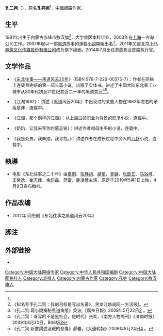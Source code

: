 {{noteTA
|1=zh-hans:网络; zh-tw:網路; zh-hk:網絡; zh-mo:網絡;
}}
{{Infobox Writer
| name         = 孔二狗
| image        = 
| imagesize    = 200px
| caption      = 
| pseudonym    = 孔二狗
| birthname    = 孔祥照<ref name="a">《孔二狗：写“黑道”一夜走红》，《重庆晨报》2009年6月21日，15版{{cite web |url=http://cqcbepaper.cqnews.net/cqcb/html/2009-06/21/content_921768.htm |title=存档副本 |accessdate=2009-07-29 |deadurl=yes |archiveurl=https://web.archive.org/web/20160307012247/http://cqcbepaper.cqnews.net/cqcb/html/2009-06/21/content_921768.htm |archivedate=2016-03-07 }}。</ref>
| birthdate    = {{Birth_date_and_age|1981|1|8}}
| birthplace   = {{CHN}}[[内蒙古|内蒙古]][[赤峰|赤峰]]
| deathdate    = 
| deathplace   = 
| occupation   = [[网络作家|网络作家]]、咨询业<ref name="a" />
| period       = 2007年—现今
| genre        = 
| subject      = 
| movement     = 
| notableworks = 《[[东北往事——黑道风云20年|东北往事——黑道风云20年]]》
| spouse       = 
| partner      = 
| children     = 
| relatives    = 
| influences   =
| influenced   = 
| awards       = 
| signature    = 
| website      = 
}}

'''孔二狗'''（{{bd|1981年|1月8日|catIdx=K}}），原名'''孔祥照'''<ref name="a" />，[[中國|中國]]網路作家。

== 生平 ==
1981年出生于内蒙古赤峰市敖汉旗<ref>《知名写手孔二狗：我的目标是写出名著》，黑龙江新闻网－生活报[http://www.hljnews.cn/xw_whyl/system/2009/08/30/010438098.shtml]{{dead link|date=2017年12月 |bot=InternetArchiveBot |fix-attempted=yes }}。</ref>，大学兽医本科毕业，2003年在[[上海|上海]]一咨询公司工作。2007年起以一部[[黑道|黑道]]故事的連載[[小說|小說]]開始出名<ref>《孔二狗:寫小說揭秘黑道病態》吳波,《廣州日報》2009年5月22日[http://book.ce.cn/zzdt/200905/22/t20090522_19145751.shtml] {{Wayback|url=http://book.ce.cn/zzdt/200905/22/t20090522_19145751.shtml |date=20170202002337 }}。</ref>。2011年加盟北京[[小马奔腾文化传媒股份有限公司|小马奔腾文化传媒股份有限公司]]成为旗下编剧。2014年7月出任游族影业首席执行官。

== 文学作品 ==
* 《[[东北往事——黑道风云20年|东北往事——黑道风云20年]]》（ISBN 978-7-229-00575-7）：作者在网络上连载且完结的第一部长篇小说，出版了实体书。讲述了中国大陆东北某工业城市从80年代初至21世纪初近二十年的黑道变迁<ref name="gxd">《孔二狗：哥写的不是黑社会，是时代》张欢，《南方人物周刊》《济南时报》2009年8月20日，B08版[http://jnsb.e23.cn/html/jnsb/20090820/jnsb8622363.html]{{dead link|date=2017年12月 |bot=InternetArchiveBot |fix-attempted=yes }}</ref><ref>《孔二狗:新書講述溫暖的悲傷》郝岩，《大連晚報》2009年8月24日[http://book.ce.cn/zzdt/200908/24/t20090824_19850659.shtml] {{Wayback|url=http://book.ce.cn/zzdt/200908/24/t20090824_19850659.shtml |date=20090827135323 }}。</ref>。

* 《江湖1982》：讲述《黑道风云20年》中出现过的某些人物在1982年左右的矛盾是非，连载中。

* 《江湖，那个别样的江湖》：以上海[[白领|白领]]职业为背景的职场小说，连载中。

* 《奶奶，让我来写你的墓志铭》：讲述作者祖母生平的小说，连载中。

* 《我是处男，我奔跑，我寻找。》：讲述作者在成长过程中旁人的[[八卦|八卦]]小说，连载中。

== 執導 ==
*电影《东北往事之二十年》由[[夏雨|夏雨]]、[[张静初|张静初]]、[[胡军|胡军]]、[[吴樾|吴樾]]、[[张歆艺|张歆艺]]、[[马浴柯|马浴柯]]、[[王紫逸|王紫逸]]、[[崔志佳|崔志佳]]、[[余皑磊|余皑磊]]、[[范雷|范雷]]、[[鹿凌桀|鹿凌桀]]主演，原定于2019年5月1日上映，4月9日宣布撤档。

==作品改编==
*2012年 网络剧《东北往事之黑道风云20年》

== 脚注 ==
{{reflist}}

== 外部链接 ==
* {{Sinaweibo|kongergou}}

{{DEFAULTSORT:K孔}}
{{Authority control}}
[[Category:中国大陆网络作家|Category:中国大陆网络作家]]
[[Category:中华人民共和国编剧|Category:中华人民共和国编剧]]
[[Category:中国大陆网络红人|Category:中国大陆网络红人]]
[[Category:赤峰人|Category:赤峰人]]
[[Category:内蒙古作家|Category:内蒙古作家]]
[[Category:孔姓|Category:孔姓]]
[[Category:敖汉旗人|Category:敖汉旗人]]